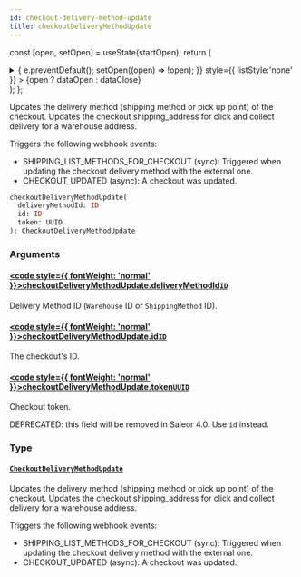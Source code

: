```yaml
---
id: checkout-delivery-method-update
title: checkoutDeliveryMethodUpdate
---
```






const [open, setOpen] = useState(startOpen);
return (
<details {...(open ? { open: true } : {})} className="details" style={{ border:'none', boxShadow:'none', background:'var(--ifm-background-color)' }}>
<summary
onClick={(e) => {
e.preventDefault();
setOpen((open) => !open);
}}
style={{ listStyle:'none' }} >
{open ? dataOpen : dataClose}
</summary>
{open && children}
</details>
);
};

Updates the delivery method (shipping method or pick up point) of the checkout. Updates the checkout shipping_address for click and collect delivery for a warehouse address.

Triggers the following webhook events:

- SHIPPING_LIST_METHODS_FOR_CHECKOUT (sync): Triggered when updating the checkout delivery method with the external one.
- CHECKOUT_UPDATED (async): A checkout was updated.

```graphql
checkoutDeliveryMethodUpdate(
  deliveryMethodId: ID
  id: ID
  token: UUID
): CheckoutDeliveryMethodUpdate
```

### Arguments

#### [<code style={{ fontWeight: 'normal' }}>checkoutDeliveryMethodUpdate.<b>deliveryMethodId</b></code>](#)<Bullet />[`ID`](../../../api-reference/miscellaneous/scalars/id.mdx) <Badge class="badge badge--secondary" text="scalar"/> <Badge class="badge badge--secondary" text="miscellaneous"/>

Delivery Method ID (`Warehouse` ID or `ShippingMethod` ID).

#### [<code style={{ fontWeight: 'normal' }}>checkoutDeliveryMethodUpdate.<b>id</b></code>](#)<Bullet />[`ID`](../../../api-reference/miscellaneous/scalars/id.mdx) <Badge class="badge badge--secondary" text="scalar"/> <Badge class="badge badge--secondary" text="miscellaneous"/>

The checkout's ID.

#### [<code style={{ fontWeight: 'normal' }}>checkoutDeliveryMethodUpdate.<b>token</b></code>](#)<Bullet />[`UUID`](../../../api-reference/miscellaneous/scalars/uuid.mdx) <Badge class="badge badge--secondary" text="scalar"/> <Badge class="badge badge--secondary" text="miscellaneous"/>

Checkout token.

DEPRECATED: this field will be removed in Saleor 4.0. Use `id` instead.

### Type

#### [`CheckoutDeliveryMethodUpdate`](../../../api-reference/checkout/objects/checkout-delivery-method-update.mdx) <Badge class="badge badge--secondary" text="object"/> <Badge class="badge badge--secondary" text="checkout"/>

Updates the delivery method (shipping method or pick up point) of the checkout. Updates the checkout shipping_address for click and collect delivery for a warehouse address.

Triggers the following webhook events:

- SHIPPING_LIST_METHODS_FOR_CHECKOUT (sync): Triggered when updating the checkout delivery method with the external one.
- CHECKOUT_UPDATED (async): A checkout was updated.
